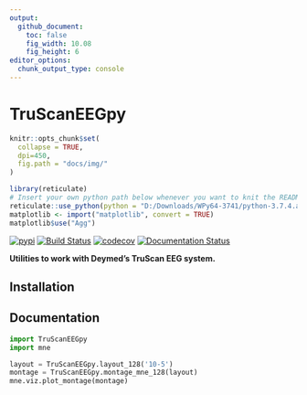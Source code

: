 ```yaml
---
output: 
  github_document:
    toc: false
    fig_width: 10.08
    fig_height: 6
editor_options: 
  chunk_output_type: console
---
```

# TruScanEEGpy

```r
knitr::opts_chunk$set(
  collapse = TRUE,
  dpi=450,
  fig.path = "docs/img/"
)

library(reticulate)
# Insert your own python path below whenever you want to knit the README
reticulate::use_python(python = "D:/Downloads/WPy64-3741/python-3.7.4.amd64/python.exe")
matplotlib <- import("matplotlib", convert = TRUE)
matplotlib$use("Agg")
```

[![pypi](https://img.shields.io/pypi/v/TruScanEEGpy.svg)](https://pypi.python.org/pypi/TruScanEEGpy)
[![Build Status](https://img.shields.io/travis/neuropsychology/TruScanEEGpy.svg)](https://travis-ci.org/neuropsychology/TruScanEEGpy)
[![codecov](https://codecov.io/gh/neuropsychology/TruScanEEGpy/branch/master/graph/badge.svg)](https://codecov.io/gh/neuropsychology/TruScanEEGpy)
[![Documentation Status](https://readthedocs.org/projects/truscaneegpy/badge/?version=latest)](https://truscaneegpy.readthedocs.io/en/latest/?badge=latest)

**Utilities to work with Deymed's TruScan EEG system.**

## Installation

## Documentation

```python
import TruScanEEGpy
import mne

layout = TruScanEEGpy.layout_128('10-5')
montage = TruScanEEGpy.montage_mne_128(layout)
mne.viz.plot_montage(montage)
```

